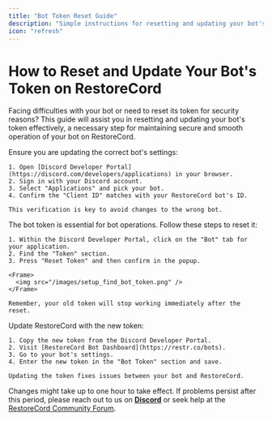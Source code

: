 ```yaml
---
title: "Bot Token Reset Guide"
description: "Simple instructions for resetting and updating your bot's token on RestoreCord."
icon: "refresh"
---
```


# How to Reset and Update Your Bot's Token on RestoreCord

Facing difficulties with your bot or need to reset its token for security reasons? This guide will assist you in resetting and updating your bot's token effectively, a necessary step for maintaining secure and smooth operation of your bot on RestoreCord.

<Steps>
  <Step title="Identifying the Correct Bot">
    Ensure you are updating the correct bot's settings:

    1. Open [Discord Developer Portal](https://discord.com/developers/applications) in your browser.
    2. Sign in with your Discord account.
    3. Select "Applications" and pick your bot.
    4. Confirm the "Client ID" matches with your RestoreCord bot's ID.

    This verification is key to avoid changes to the wrong bot.
  </Step>

  <Step title="Generating a New Bot Token">
    The bot token is essential for bot operations. Follow these steps to reset it:

    1. Within the Discord Developer Portal, click on the "Bot" tab for your application.
    2. Find the "Token" section.
    3. Press "Reset Token" and then confirm in the popup.

    <Frame>
      <img src="/images/setup_find_bot_token.png" />
    </Frame>

    Remember, your old token will stop working immediately after the reset.
  </Step>

  <Step title="Applying the New Token on RestoreCord">
    Update RestoreCord with the new token:

    1. Copy the new token from the Discord Developer Portal.
    2. Visit [RestoreCord Bot Dashboard](https://restr.co/bots).
    3. Go to your bot's settings.
    4. Enter the new token in the "Bot Token" section and save.

    Updating the token fixes issues between your bot and RestoreCord.
  </Step>

</Steps>

<Tip>Changes might take up to one hour to take effect. If problems persist after this period, please reach out to us on [**Discord**](https://restr.co/discord) or seek help at the [RestoreCord Community Forum](https://community.restorecord.com).</Tip>
